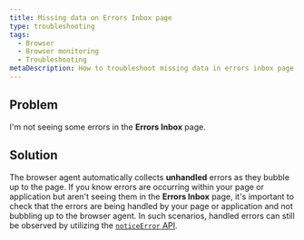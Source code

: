 ```yaml
---
title: Missing data on Errors Inbox page
type: troubleshooting
tags:
  - Browser
  - Browser monitoring
  - Troubleshooting
metaDescription: How to troubleshoot missing data in errors inbox page
---
```


## Problem

I'm not seeing some errors in the **Errors Inbox** page.

## Solution

The browser agent automatically collects **unhandled** errors as they bubble up to the page. If you know errors are occurring within your page or application but aren't seeing them in the **Errors Inbox** page, it's important to check that the errors are being handled by your page or application and not bubbling up to the browser agent. In such scenarios, handled errors can still be observed by utilizing the [`noticeError` API](/docs/browser/new-relic-browser/browser-apis/noticeerror).
